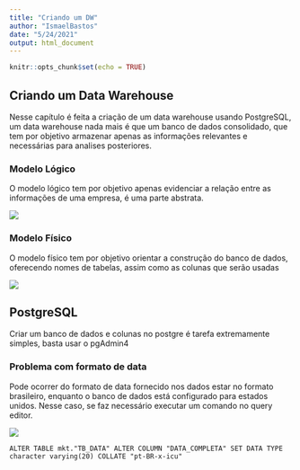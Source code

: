 ```yaml
---
title: "Criando um DW"
author: "IsmaelBastos"
date: "5/24/2021"
output: html_document
---
```


```r
knitr::opts_chunk$set(echo = TRUE)
```

## Criando um Data Warehouse

Nesse capítulo é feita a criação de um data warehouse usando PostgreSQL, um data warehouse nada mais é que um banco de dados consolidado, que tem por objetivo armazenar apenas as informações relevantes e necessárias para analises posteriores.

### Modelo Lógico

O modelo lógico tem por objetivo apenas  evidenciar a relação entre as informações de uma empresa, é uma parte abstrata.

![](modelo_logico.png)

### Modelo Físico

O modelo físico tem por objetivo orientar a construção do banco de dados, oferecendo nomes de tabelas, assim como as colunas que serão usadas

![](modelo_fisico.png)

## PostgreSQL

Criar um banco de dados e colunas no postgre é tarefa extremamente simples, basta usar o pgAdmin4 

### Problema com formato de data 

Pode ocorrer do formato de data fornecido nos dados estar no formato brasileiro, enquanto o banco de dados está configurado para estados unidos. Nesse caso, se faz necessário executar um comando no query editor.

![](data_problem.PNG)

```ALTER TABLE mkt."TB_DATA" ALTER COLUMN "DATA_COMPLETA" SET DATA TYPE character varying(20) COLLATE "pt-BR-x-icu" ```
